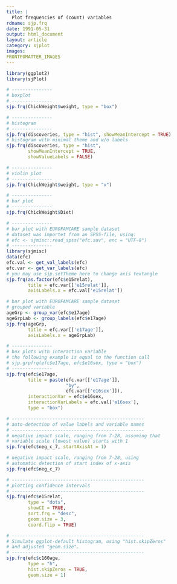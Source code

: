 ```yaml
---
title: |
  Plot frequencies of (count) variables
rdname: sjp.frq
date: 1991-05-31
output: html_document
layout: article
category: sjplot
images:
FRONTFOMATTER_IMAGES
---
```


```r
library(ggplot2)
library(sjPlot)
```

```r
# ---------------
# boxplot
# ---------------
sjp.frq(ChickWeight$weight, type = "box")

# ---------------
# histogram
# ---------------
sjp.frq(discoveries, type = "hist", showMeanIntercept = TRUE)
# histogram with minimal theme and w/o labels
sjp.frq(discoveries, type = "hist",
        showMeanIntercept = TRUE,
        showValueLabels = FALSE)

# ---------------
# violin plot
# ---------------
sjp.frq(ChickWeight$weight, type = "v")

# ---------------
# bar plot
# ---------------
sjp.frq(ChickWeight$Diet)

# ---------------
# bar plot with EUROFAMCARE sample dataset
# dataset was importet from an SPSS-file, using:
# efc <- sjmisc::read_spss("efc.sav", enc = "UTF-8")
# ---------------
library(sjmisc)
data(efc)
efc.val <- get_val_labels(efc)
efc.var <- get_var_labels(efc)
# you may use sjp.setTheme here to change axis textangle
sjp.frq(as.factor(efc$e15relat),
        title = efc.var[['e15relat']],
        axisLabels.x = efc.val['e15relat'])

# bar plot with EUROFAMCARE sample dataset
# grouped variable
ageGrp <- group_var(efc$e17age)
ageGrpLab <- group_labels(efc$e17age)
sjp.frq(ageGrp,
        title = efc.var[['e17age']],
        axisLabels.x = ageGrpLab)

# ---------------
# box plots with interaction variable
# the following example is equal to the function call
# sjp.grpfrq(efc$e17age, efc$e16sex, type = "box")
# ---------------
sjp.frq(efc$e17age,
        title = paste(efc.var[['e17age']],
                      "by",
                      efc.var[['e16sex']]),
        interactionVar = efc$e16sex,
        interactionVarLabels = efc.val['e16sex'],
        type = "box")

# -------------------------------------------------
# auto-detection of value labels and variable names
# -------------------------------------------------
# negative impact scale, ranging from 7-28, assuming that
# variable scale (lowest value) starts with 1
sjp.frq(efc$neg_c_7, startAxisAt = 1)

# negative impact scale, ranging from 7-28, using
# automatic detection of start index of x-axis
sjp.frq(efc$neg_c_7)

# -------------------------------------------------
# plotting confidence intervals
# -------------------------------------------------
sjp.frq(efc$e15relat,
        type = "dots",
        showCI = TRUE,
        sort.frq = "desc",
        geom.size = 3,
        coord.flip = TRUE)

# -------------------------------------------------
# Simulate ggplot-default histogram, using "hist.skipZeros"
# and adjusted "geom.size".
# -------------------------------------------------
sjp.frq(efc$c160age,
        type = "h",
        hist.skipZeros = TRUE,
        geom.size = 1)



```